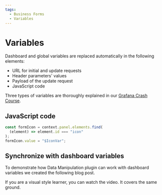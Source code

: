 ```yaml
---
tags:
  - Business Forms
  - Variables
---
```



# Variables

Dashboard and global variables are replaced automatically in the following elements:

- URL for initial and update requests
- Header parameters' values
- Payload of the update request
- JavaScript code

Three types of variables are thoroughly explained in our [Grafana Crash Course](/grafana/variables).

## JavaScript code

```js
const formIcon = context.panel.elements.find(
  (element) => element.id === "icon"
);
formIcon.value = "$IconVar";
```

## Synchronize with dashboard variables

To demonstrate how Data Manipulation plugin can work with dashboard variables we created the following blog post.

<BlogPost id="form-panel-use-variables-20240301" />

If you are a visual style learner, you can watch the video. It covers the same ground.

<Youtube
  id="DW-yuSopejY"
  title="Synchronize dashboard variables with Data Manipulation in Grafana."
/>

